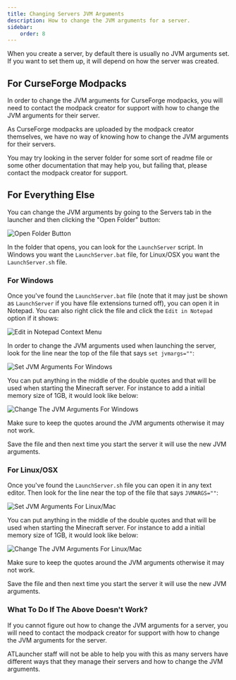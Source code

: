 ```yaml
---
title: Changing Servers JVM Arguments
description: How to change the JVM arguments for a server.
sidebar:
    order: 8
---
```



When you create a server, by default there is usually no JVM arguments set. If you want to set them up, it will depend
on how the server was created.

## For CurseForge Modpacks

In order to change the JVM arguments for CurseForge modpacks, you will need to contact the modpack creator for support
with how to change the JVM arguments for their server.

As CurseForge modpacks are uploaded by the modpack creator themselves, we have no way of knowing how to change the
JVM arguments for their servers.

You may try looking in the server folder for some sort of readme file or some other documentation that may help you,
but failing that, please contact the modpack creator for support.

## For Everything Else

You can change the JVM arguments by going to the Servers tab in the launcher and then clicking the "Open Folder"
button:

![Open Folder Button](@assets/common/server-open-folder-button.png)

In the folder that opens, you can look for the `LaunchServer` script. In Windows you want the `LaunchServer.bat` file,
for Linux/OSX you want the `LaunchServer.sh` file.

### For Windows

Once you've found the `LaunchServer.bat` file (note that it may just be shown as `LaunchServer` if you have file
extensions turned off), you can open it in Notepad. You can also right click the file and click the `Edit in Notepad`
option if it shows:

![Edit in Notepad Context Menu](@assets/common/edit-in-notepad-context-menu.png)

In order to change the JVM arguments used when launching the server, look for the line near the top of the file that
says `set jvmargs=""`:

![Set JVM Arguments For Windows](@assets/guides/changing-servers-jvm-arguments/launchserver-set-jvmargs.png)

You can put anything in the middle of the double quotes and that will be used when starting the Minecraft server. For
instance to add a initial memory size of 1GB, it would look like below:

![Change The JVM Arguments For Windows](@assets/guides/changing-servers-jvm-arguments/launchserver-set-jvmargs-changed.png)

<Aside type="caution" title="Do Not Remove The Quotes">
Make sure to keep the quotes around the JVM arguments otherwise it may not work.
</Aside>

Save the file and then next time you start the server it will use the new JVM arguments.

### For Linux/OSX

Once you've found the `LaunchServer.sh` file you can open it in any text editor. Then look for the line near the top of
the file that says `JVMARGS=""`:

![Set JVM Arguments For Linux/Mac](@assets/guides/changing-servers-jvm-arguments/launchserver-linux-set-jvmargs.png)

You can put anything in the middle of the double quotes and that will be used when starting the Minecraft server. For
instance to add a initial memory size of 1GB, it would look like below:

![Change The JVM Arguments For Linux/Mac](@assets/guides/changing-servers-jvm-arguments/launchserver-linux-set-jvmargs-changed.png)

<Aside type="caution" title="Do Not Remove The Quotes">
Make sure to keep the quotes around the JVM arguments otherwise it may not work.
</Aside>

Save the file and then next time you start the server it will use the new JVM arguments.

### What To Do If The Above Doesn't Work?

<Aside type="caution" title="Where To Go For Help">
If you cannot figure out how to change the JVM arguments for a server, you will need to contact the modpack creator for
support with how to change the JVM arguments for the server.

ATLauncher staff will not be able to help you with this as many servers have different ways that they manage their
servers and how to change the JVM arguments.
</Aside>